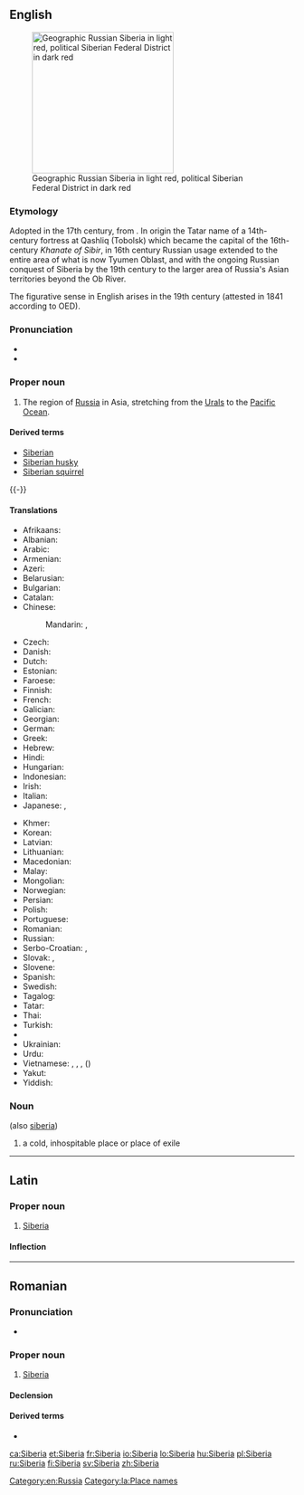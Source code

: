 ==English==
{{wikipedia}}
[[Image:Siberia Federal Subjects.png|thumb|right|250px|Geographic Russian Siberia in light red, political Siberian Federal District in dark red]]

===Etymology===
Adopted in the 17th century, from {{etyl|ru|en}} {{term|Сибирь|lang=ru}}.
In origin the Tatar name of a 14th-century fortress at Qashliq (Tobolsk) which became the capital of the 16th-century ''Khanate of Sibir'', in 16th century Russian usage extended to the entire area of what is now Tyumen Oblast, and with the ongoing Russian conquest of Siberia by the 19th century to the larger area of Russia's Asian territories beyond the Ob River.

The figurative sense in English arises in the 19th century (attested in 1841 according to OED).

===Pronunciation===
* {{IPA|saɪˈbɪərɪə}}
* {{rhymes|ɪəriə}}

===Proper noun===
{{en-proper noun}}

# The region of [[Russia]] in Asia, stretching from the [[Urals]] to the [[Pacific Ocean]].

====Derived terms====
* [[Siberian]]
* [[Siberian husky]]
* [[Siberian squirrel]]

{{-}}

====Translations====
{{trans-top|region of Russia}}
* Afrikaans: {{t-|af|Siberië}}
* Albanian: {{t-|sq|Siberia}}
* Arabic: {{t-|ar|سيبيريا|f|tr=sibiirya|sc=Arab}}
* Armenian: {{t-|hy|Սիբիր|tr=Sibir|sc=Armn}}
* Azeri: {{t-|az|Sibir}}
* Belarusian: {{t-|be|Сібір|f|tr=Sibír|sc=Cyrl}}
* Bulgarian: {{t-|bg|Сибир|f|tr=Sibír|sc=Cyrl}}
* Catalan: {{t-|ca|Sibèria|f}}
* Chinese:
*: Mandarin: {{t|cmn|西伯利亞|sc=Hani}}, {{t|cmn|西伯利亚|tr=Xībólìyà|sc=Hani}}
* Czech: {{t+|cs|Sibiř|f}}
* Danish: {{t-|da|Sibirien}}
* Dutch: {{t-|nl|Siberië|n}}
* Estonian: {{t-|et|Siber}}
* Faroese: {{t-|fo|Siberia}}
* Finnish: {{t+|fi|Siperia}}
* French: {{t+|fr|Sibérie|f}}
* Galician: {{t-|gl|Siberia}}
* Georgian: {{t-|ka|ციმბირი|tr=c'imbiri|sc=Geor}}
* German: {{t+|de|Sibirien|n}}
* Greek: {{t-|el|Σιβηρία|f|tr=Siviría|sc=Grek}}
* Hebrew: {{t-|he|סיביר|tr=sibir|sc=Hebr}}
* Hindi: {{t-|hi|साइबेरिया|tr=sā'iberiyā|sc=Deva}}
* Hungarian: {{t+|hu|Szibéria}}
* Indonesian: {{t-|id|Siberia}}
* Irish: {{t-|ga|Sibéir|f|alt=An tSibéir}}
* Italian: {{t-|it|Siberia|f}}
* Japanese: {{t-|ja|シベリア|tr=Shiberia}}, {{qualifier|dated}} {{t-|ja|西比利亜|sc=Jpan}}
{{trans-mid}}
* Khmer: {{t-|km|ស៊ីបេរី​|tr=siibeerii|sc=Khmr}}
* Korean: {{t+|ko|시베리아|tr=Siberia|sc=Hang}}
* Latvian: {{t-|lv|Sibīrija}}
* Lithuanian: {{t-|lt|Sibiras}}
* Macedonian: {{t-|mk|Сибир|m|tr=Síbir|sc=Cyrl}}
* Malay: {{t-|ms|Siberia}}
* Mongolian: {{t-|mn|Сибирь|tr=Sibír’|sc=Cyrl}}
* Norwegian: {{t-|no|Sibir}}
* Persian: {{t+|fa|سیبری|tr=Sibri|sc=fa-Arab}}
* Polish: {{t+|pl|Syberia|f}}
* Portuguese: {{t-|pt|Sibéria|f}}
* Romanian: {{t-|ro|Siberia|f}}
* Russian: {{t+|ru|Сибирь|f|tr=Sibír’|sc=Cyrl}}
* Serbo-Croatian: {{t-|sh|Сибир|m|sc=Cyrl}}, {{t-|sh|Sibir|m}}
* Slovak: {{t-|sk|Sibír|f}}, {{t-|sk|Sibíria|f}} {{qualifier|rare}}
* Slovene: {{t+|sl|Sibirija|alt=Sibírija|f}}
* Spanish: {{t-|es|Siberia|f}}
* Swedish: {{t-|sv|Sibirien|c}}
* Tagalog: {{t-|tl|Siberia}}
* Tatar: {{t-|tt|Себер|tr=Seber|sc=Cyrl}}
* Thai: {{t-|th|ไซบีเรีย|tr=saibeeria|sc=Thai}}
* Turkish: {{t-|tr|Sibirya}}
* {{trreq|tyv}}
* Ukrainian: {{t-|uk|Сибір|f|tr=Sybír|sc=Cyrl}}
* Urdu: {{t-|ur|سائبیریا|tr=sā'iberiyā|sc=ur-Arab}}
* Vietnamese: {{t-|vi|Xibia}}, {{t-|vi|Siberi}}, {{t-|vi|Siberia}}, {{t-|vi|Tây Bá Lợi Á}} ({{t-|vi|西伯利亞}})
* Yakut: {{tø|sah|Сибиир|tr=Sibiir|sc=Cyrl}}
* Yiddish: {{t-|yi|סיביר|tr=sibir|sc=Hebr}}
{{trans-bottom}}

===Noun===
{{en-noun}} (also [[siberia]])

# {{figuratively}} a cold, inhospitable place or place of exile

[[Category:en:Russia]]

----

==Latin==
{{wikipedia|lang=la}}

===Proper noun===
{{la-proper noun|Siberia|Siberiae|Siberiae|f|first}}

# [[#English|Siberia]]

====Inflection====
{{la-decl-1st-loc|Siberi}}

[[Category:la:Place names]]

----

==Romanian==

===Pronunciation===
* {{IPA|[siˈbe.ri.a]|lang=ro}}

===Proper noun===
{{head|ro|proper noun|g=f}}

# [[#English|Siberia]]

====Declension====
{{ro-country|gend=f|Siberiei}}

====Derived terms====
* {{l|ro|siberian}}

[[ca:Siberia]]
[[et:Siberia]]
[[fr:Siberia]]
[[io:Siberia]]
[[lo:Siberia]]
[[hu:Siberia]]
[[pl:Siberia]]
[[ru:Siberia]]
[[fi:Siberia]]
[[sv:Siberia]]
[[zh:Siberia]]